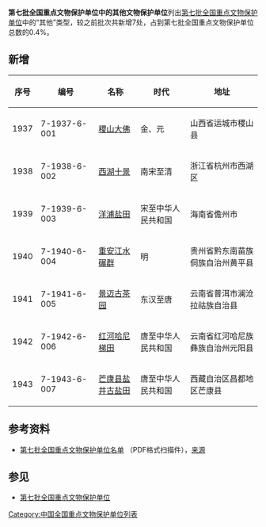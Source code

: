 '''第七批全国重点文物保护单位中的其他文物保护单位'''列出[[第七批全国重点文物保护单位|第七批全国重点文物保护单位]]中的“其他”类型，较之前批次共新增7处，占到第七批全国重点文物保护单位总数的0.4%。

== 新增 ==
{| class="wikitable sortable" style="margin: 0 0.5em; font-size: 90%;"
|-
! style="min-width: 30px" | 序号 !! style="min-width: 80px" | 编号 !! 名称 !! 时代 !! 地址
|-
| 1937 || 7-1937-6-001 || [[稷山大佛|稷山大佛]] || 金、元 || 山西省运城市稷山县
|-
| 1938 || 7-1938-6-002 || [[西湖十景|西湖十景]] || 南宋至清 || 浙江省杭州市西湖区
|-
| 1939 || 7-1939-6-003 || [[洋浦盐田|洋浦盐田]] || 宋至中华人民共和国 || 海南省儋州市
|-
| 1940 || 7-1940-6-004 || [[重安江水碾群|重安江水碾群]] || 明 || 贵州省黔东南苗族侗族自治州黄平县
|-
| 1941 || 7-1941-6-005 || [[景迈古茶园|景迈古茶园]] || 东汉至唐 || 云南省普洱市澜沧拉祜族自治县
|-
| 1942 || 7-1942-6-006 || [[红河哈尼梯田|红河哈尼梯田]] || 唐至中华人民共和国 || 云南省红河哈尼族彝族自治州元阳县
|-
| 1943 || 7-1943-6-007 || [[芒康县盐井古盐田|芒康县盐井古盐田]] || 唐至中华人民共和国 || 西藏自治区昌都地区芒康县
|}


== 参考资料 ==
* [http://www.ncha.gov.cn/Portals/0/download/dqpqgzdwwbhdw.pdf 第七批全国重点文物保护单位名单] {{Wayback|url=http://www.ncha.gov.cn/Portals/0/download/dqpqgzdwwbhdw.pdf |date=20141102171354 }}（PDF格式扫描件），[https://web.archive.org/web/20130607035437/http://www.sach.gov.cn/tabid/96/InfoID/39229/frtid/134/Default.aspx 来源]

==参见==
*[[第七批全国重点文物保护单位|第七批全国重点文物保护单位]]

[[Category:中国全国重点文物保护单位列表|Category:中国全国重点文物保护单位列表]]